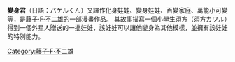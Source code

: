 '''變身君'''（日語：バケルくん）又譯作化身娃娃、變身娃娃、百變家庭、萬能小可變等，是[[藤子·F·不二雄|藤子·F·不二雄]]的一部漫畫作品。
其故事描寫一個小學生須方（須方カワル）得到一個外星人贈送的一批娃娃，該娃娃可以讓他變身為其他模樣，並擁有該娃娃的特別能力。

{{藤子不二雄}}

[[Category:藤子·F·不二雄|Category:藤子·F·不二雄]]